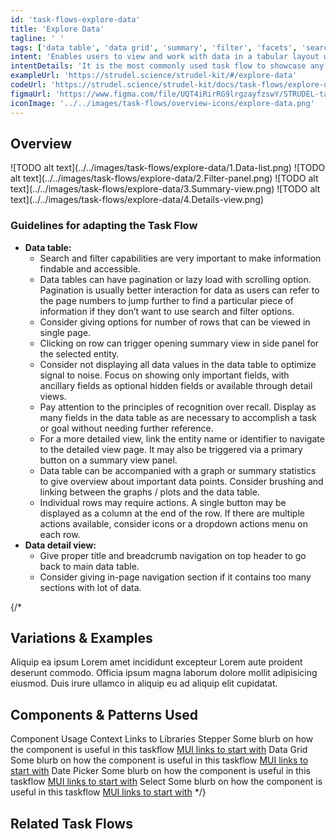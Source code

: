 ```yaml
---
id: 'task-flows-explore-data'
title: 'Explore Data'
tagline: ' '
tags: ['data table', 'data grid', 'summary', 'filter', 'facets', 'search']
intent: 'Enables users to view and work with data in a tabular layout with search, sort, filter, and summary view interactions.'
intentDetails: 'It is the most commonly used task flow to showcase any entity and make it easily consumable and accessible.'
exampleUrl: 'https://strudel.science/strudel-kit/#/explore-data'
codeUrl: 'https://strudel.science/strudel-kit/docs/task-flows/explore-data'
figmaUrl: 'https://www.figma.com/file/UQT4iRirRG9lrgzayfzswY/STRUDEL-task-flows?type=design&node-id=1%3A52634&mode=design&t=YPdwq8c0BdXx5Um8-1'
iconImage: '../../images/task-flows/overview-icons/explore-data.png'
---
```


## Overview

<Grid container spacing={4}>
  <Grid item xs={6} md={4}>
    ![TODO alt text](../../images/task-flows/explore-data/1.Data-list.png)
  </Grid>
  <Grid item xs={6} md={4}>
    ![TODO alt text](../../images/task-flows/explore-data/2.Filter-panel.png)
  </Grid>
  <Grid item xs={6} md={4}>
    ![TODO alt text](../../images/task-flows/explore-data/3.Summary-view.png)
  </Grid>
  <Grid item xs={6} md={4}>
    ![TODO alt text](../../images/task-flows/explore-data/4.Details-view.png)
  </Grid>
</Grid>

### Guidelines for adapting the Task Flow

<ul>
 <li>
  <b>Data table:</b>
    <ul>
    <li>
      Search and filter capabilities are very important to make information findable and accessible.
    </li>
    <li>
      Data tables can have pagination or lazy load with scrolling option. Pagination is usually better interaction for data as users can refer to the page numbers to jump further to find a particular piece of information if they don’t want to use search and filter options. 
    </li>
    <li>
      Consider giving options for number of rows that can be viewed in single page.
    </li>
    <li>
      Clicking on row can trigger opening summary view in side panel for the selected entity.
    </li>
    <li>
      Consider not displaying all data values in the data table to optimize signal to noise. Focus on showing only important fields, with ancillary fields as optional hidden fields or available through detail views. 
    </li>
    <li>
      Pay attention to the principles of recognition over recall. Display as many fields in the data table as are necessary to accomplish a task or goal without needing further reference.
    </li>
    <li>
      For a more detailed view, link the entity name or identifier to navigate to the detailed view page. It may also be triggered via a primary button on a summary view panel.
    </li>
    <li>
      Data table can be accompanied with a graph or summary statistics to give overview about important data points. Consider brushing and linking between the graphs / plots and the data table. 
    </li>
    <li>
      Individual rows may require actions. A single button may be displayed as a column at the end of the row. If there are multiple actions available, consider icons or a dropdown actions menu on each row. 
    </li>
    </ul>
  </li>
  <li>
    <b>Data detail view:</b>
    <ul>
      <li>
        Give proper title and breadcrumb navigation on top header to go back to main data table.
      </li>
      <li>
        Consider giving in-page navigation section if it contains too many sections with lot of data.
      </li>
    </ul>
  </li>
</ul>

{/*
## Variations & Examples

Aliquip ea ipsum Lorem amet incididunt excepteur Lorem aute proident deserunt commodo. Officia ipsum magna laborum dolore mollit adipisicing eiusmod. Duis irure ullamco in aliquip eu ad aliquip elit cupidatat.

## Components & Patterns Used

<InfoTable>
  <TableHead>
    <TableRow>
      <TableCell>Component</TableCell>
      <TableCell>Usage Context</TableCell>
      <TableCell>Links to Libraries</TableCell>
    </TableRow>
  </TableHead>
  <TableBody>
    <TableRow>
      <TableCell>Stepper</TableCell>
      <TableCell>Some blurb on how the component is useful in this taskflow</TableCell>
      <TableCell><a href="https://mui.com/material-ui/react-stepper/" target="_blank">MUI links to start with</a></TableCell>
    </TableRow>
    <TableRow>
      <TableCell>Data Grid</TableCell>
      <TableCell>Some blurb on how the component is useful in this taskflow</TableCell>
      <TableCell><a href="https://mui.com/x/react-data-grid/" target="_blank">MUI links to start with</a></TableCell>
    </TableRow>
    <TableRow>
      <TableCell>Date Picker</TableCell>
      <TableCell>Some blurb on how the component is useful in this taskflow</TableCell>
      <TableCell><a href="https://mui.com/x/react-date-pickers/" target="_blank">MUI links to start with</a></TableCell>
    </TableRow>
    <TableRow>
      <TableCell>Select</TableCell>
      <TableCell>Some blurb on how the component is useful in this taskflow</TableCell>
      <TableCell><a href="https://mui.com/material-ui/react-select/">MUI links to start with</a></TableCell>
    </TableRow>
  </TableBody>
</InfoTable>
*/}

## Related Task Flows

<Grid container spacing={4}>
  <Grid item md={6}>
    <TaskFlowCard name="Run Computation" />
  </Grid>
  <Grid item md={6}>
    <TaskFlowCard name="Contribute Data" />
  </Grid>
</Grid>